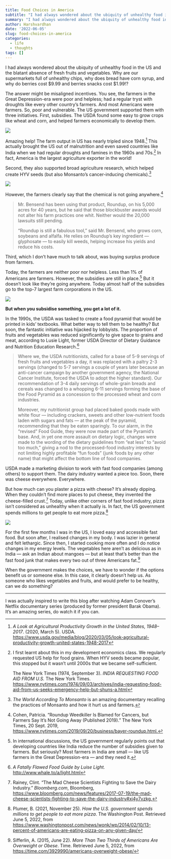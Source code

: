 ```yaml
---
title: Food Choices in America
subtitle: "I had always wondered about the ubiquity of unhealthy food in the US and the blatant absence of fresh fruits and vegetables. Why are our supermarkets full of unhealthy chips, why does bread have corn syrup, and why do berries cost $9.99 and berries snacks cost $1.99!?"
summary: "I had always wondered about the ubiquity of unhealthy food in the US and the blatant absence of fresh fruits and vegetables. Why are our supermarkets full of unhealthy chips, why does bread have corn syrup, and why do berries cost $9.99 and berries snacks cost $1.99!?"
author: Harshvardhan
date: '2022-06-05'
slug: food-choices-in-america
categories:
  - life
  - thoughts
tags: []
---
```


I had always wondered about the ubiquity of unhealthy food in the US and the blatant absence of fresh fruits and vegetables. Why are our supermarkets full of unhealthy chips, why does bread have corn syrup, and why do berries cost \$9.99 and berries snacks cost \$1.99!?

The answer might be misaligned incentives. You see, the farmers in the Great Depression-era were poor and helpless; had a regular tryst with droughts like every other country's farmers. And most Americans were farmers. So, poor and vulnerable. The US government supported them with three initiatives. First, subsidies. The USDA found some easy to grow crops like wheat and corn, and helped farmers economically to develop them.

![](images/nick-fewings-aEJP6b-VMxY-unsplash.jpg)

Amazing help! The farm output in US has nearly tripled since 1948.[^1] This actually brought the US out of malnutrition and even saved countries like India when we had regular droughts and famines in the 1960s and 70s.[^2] In fact, America is the largest agriculture exporter in the world!

[^1]: *A Look at Agricultural Productivity Growth in the United States, 1948--2017*. (2020, March 5). USDA. <https://www.usda.gov/media/blog/2020/03/05/look-agricultural-productivity-growth-united-states-1948-2017>

[^2]: I first learnt about this in my development economics class. We regularly requested US help for food grains. When HYV seeds became popular, this stopped but it wasn't until 2000s that we became self-sufficient.

    The New York Times (1974, September 3). *INDIA REQUESTING FOOD AID FROM U.S.* The New York Times. <https://www.nytimes.com/1974/09/03/archives/india-requesting-food-aid-from-us-seeks-emergency-help-but-shuns-a.html>

Second, they also supported broad agriculture research, which helped create HYV seeds (but also Monsanto's cancer-inducing chemicals).[^3]

[^3]: *The World According To Monsanto* is an amazing documentary recalling the practices of Monsanto and how it hurt us and farmers.

[![](images/Screen%20Shot%202022-06-05%20at%202.45.44%20PM.png)](https://www.iarc.who.int/featured-news/media-centre-iarc-news-glyphosate/)

However, the farmers clearly say that the chemical is not going anywhere.[^4]

[^4]: Cohen, Patricia. "Roundup Weedkiller Is Blamed for Cancers, but Farmers Say It's Not Going Away (Published 2019)." The New York Times, 20 Sept. 2019, <https://www.nytimes.com/2019/09/20/business/bayer-roundup.html.>

> Mr. Bensend has been using that product, Roundup, on his 5,000 acres for 40 years, but he said that those blockbuster awards would not alter his farm practices one whit. Neither would the 20,000 lawsuits still pending.
>
> "Roundup is still a fabulous tool," said Mr. Bensend, who grows corn, soybeans and alfalfa. He relies on Roundup's key ingredient --- glyphosate --- to easily kill weeds, helping increase his yields and reduce his costs.

Third, which I don't have much to talk about, was buying surplus produce from farmers.

Today, the farmers are neither poor nor helpless. Less than 1% of Americans are farmers. However, the subsidies are still in place.[^5] But it doesn't look like they're going anywhere. Today almost half of the subsidies go to the top-7 largest farm corporations in the US.

[^5]: In international discussions, the US government regularly points out that developing countries like India reduce the number of subsidies given to farmers. But seriously? Most farmers in India are small --- like US farmers in the Great Depression-era --- and they need it.

[![](images/farm_bill_donut_chart-figure_1.png)](https://www.mercatus.org/publications/corporate-welfare/government-failure-farm-bill)

**But when you subsidise something, you get a lot of it.**

In the 1990s, the USDA was tasked to create a food pyramid that would be printed in kids' textbooks. What better way to tell them to be healthy? But soon, the fantastic initiative was hijacked by lobbyists. The proportion of fruits and vegetables was reduced significantly to give space to grains and meat, according to Lusie Light, former USDA Director of Dietary Guidance and Nutrition Education Research.[^6]

[^6]: *A Fatally Flawed Food Guide by Luise Light.* <http://www.whale.to/a/light.html>

> Where we, the USDA nutritionists, called for a base of 5-9 servings of fresh fruits and vegetables a day, it was replaced with a paltry 2-3 servings (changed to 5-7 servings a couple of years later because an anti-cancer campaign by another government agency, the National Cancer Institute, forced the USDA to adopt the higher standard). Our recommendation of 3-4 daily servings of whole-grain breads and cereals was changed to a whopping 6-11 servings forming the base of the Food Pyramid as a concession to the processed wheat and corn industries.
>
> Moreover, my nutritionist group had placed baked goods made with white flour --- including crackers, sweets and other low-nutrient foods laden with sugars and fats --- at the peak of the pyramid, recommending that they be eaten sparingly. To our alarm, in the "revised" Food Guide, they were now made part of the Pyramid's base. And, in yet one more assault on dietary logic, changes were made to the wording of the dietary guidelines from "eat less" to "avoid too much," giving a nod to the processed-food industry interests by not limiting highly profitable "fun foods" (junk foods by any other name) that might affect the bottom line of food companies.

USDA made a marketing division to work with fast food companies (among others) to support them. The dairy industry wanted a piece too. Soon, there was cheese everywhere. Everywhere.

But how much can you plaster a pizza with cheese? It's already dipping. When they couldn't find more places to put cheese, they invented the cheese-filled crust.[^7] Today, unlike other corners of fast food industry, pizza isn't considered as unhealthy when it actually is. In fact, the US government spends millions to get people to eat more pizza.[^8]

[^7]: Rainey, Clint. "The Mad Cheese Scientists Fighting to Save the Dairy Industry." *Bloomberg.com*, Bloomberg, <https://www.bloomberg.com/news/features/2017-07-19/the-mad-cheese-scientists-fighting-to-save-the-dairy-industry#xj4y7vzkg.>

[^8]: Plumer, B. (2021, November 25). *How the U.S. government spends millions to get people to eat more pizza*. The Washington Post. Retrieved June 5, 2022, from <https://www.washingtonpost.com/news/wonk/wp/2014/02/10/13-percent-of-americans-are-eating-pizza-on-any-given-day/>

[![](images/Screen%20Shot%202022-06-05%20at%202.33.23%20PM.png)](https://www.bloomberg.com/news/features/2015-03-03/junk-food-s-last-stand-the-pizza-lobby-is-not-backing-down)

For the first few months I was in the US, I loved easy and accessible fast food. But soon after, I realised changes in my body. I was lazier in general and felt lethargic. Since then, I started cooking more often and I do notice changes in my energy levels. The vegetables here aren't as delicious as in India --- ask an Indian about mangoes --- but at least that's better than the fast food junk that makes every two out of three Americans fat.[^9]

[^9]: Sifferlin, A. (2015, June 22). *More Than Two Thirds of Americans Are Overweight or Obese*. Time. Retrieved June 5, 2022, from <https://time.com/3929990/americans-overweight-obese/>

When the government makes the choices, we have to wonder if the options benefit us or someone else. In this case, it clearly doesn't help us. As someone who likes vegetables and fruits, and would prefer to be healthy, can we do something?

------------------------------------------------------------------------

I was actually inspired to write this blog after watching Adam Conover's Netflix documentary series (produced by former president Barak Obama). It's an amazing series, do watch it if you can.
